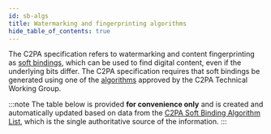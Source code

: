 ```yaml
---
id: sb-algs
title: Watermarking and fingerprinting algorithms
hide_table_of_contents: true
---
```


The C2PA specification refers to watermarking and content fingerprinting as [soft bindings](https://c2pa.org/specifications/specifications/2.1/specs/C2PA_Specification.html#_soft_bindings), which can be used to find digital content, even if the underlying bits differ. The C2PA specification requires that soft bindings be generated using one of the [algorithms](https://c2pa.org/specifications/specifications/2.1/specs/C2PA_Specification.html#_soft_binding_algorithm_list) approved by the C2PA Technical Working Group.

:::note
The table below is provided **for convenience only** and is created and automatically updated based on data from the [C2PA Soft Binding Algorithm List](https://github.com/c2pa-org/softbinding-algorithm-list/blob/main/softbinding-algorithm-list.json), which is the single authoritative source of the information.
:::


<JSONToTable />
